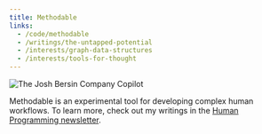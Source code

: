 ```yaml
---
title: Methodable
links:
  - /code/methodable
  - /writings/the-untapped-potential
  - /interests/graph-data-structures
  - /interests/tools-for-thought
---
```



<Image src="/methodable.png" width={800} height={600} alt="The Josh Bersin Company Copilot" />

Methodable is an experimental tool for developing complex human workflows. To learn more, check out my writings in the [Human Programming newsletter](https://humanprogramming.substack.com).
